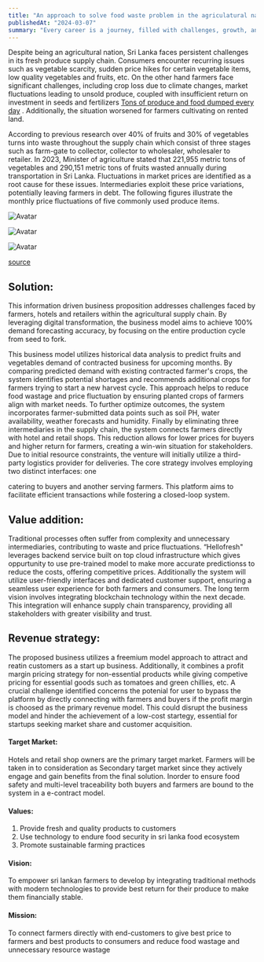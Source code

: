 ```yaml
---
title: "An approach to solve food waste problem in the agriculatural nation sri lanka"
publishedAt: "2024-03-07"
summary: "Every career is a journey, filled with challenges, growth, and those significant moments that mark a shift in our path."
---
```


Despite being an agricultural nation, Sri Lanka faces persistent challenges in its fresh produce
supply chain. Consumers encounter recurring issues such as vegetable scarcity, sudden price
hikes for certain vegetable items, low quality vegetables and fruits, etc.
On the other hand farmers face significant challenges, including crop loss due to climate
changes, market fluctuations leading to unsold produce, coupled with insufficient return on
investment in seeds and fertilizers [Tons of produce and food dumped every day](https://www.sundaytimes.lk/230409/news/tons-of-produce-and-food-dumped-every-day-516721.html) . Additionally, the situation worsened for farmers
cultivating on rented land.

According to previous research over 40% of fruits and 30% of vegetables turns into
waste throughout the supply chain which consist of three stages such as farm-gate to collector,
collector to wholesaler, wholesaler to retailer. In 2023, Minister of
agriculture stated that 221,955 metric tons of vegetables and 290,151 metric tons of fruits
wasted annually during transportation in Sri Lanka. Fluctuations in market prices are
identified as a root cause for these issues. Intermediaries exploit these price variations,
potentially leaving farmers in debt. The following figures illustrate the monthly price
fluctuations of five commonly used produce items. 

![Avatar](/images/blog-post-1/figure1.png)

![Avatar](/images/blog-post-1/figure2.png)

![Avatar](/images/blog-post-1/figure3.png)

[source](http://www.statistics.gov.lk/DashBoard/Prices/)

## Solution:

This information driven business proposition addresses challenges faced by farmers,
hotels and retailers within the agricultural supply chain. By leveraging digital transformation,
the business model aims to achieve 100% demand forecasting accuracy, by focusing on the
entire production cycle from seed to fork.

This business model utilizes historical data analysis to predict fruits and vegetables
demand of contracted business for upcoming months. By comparing
predicted demand with existing contracted farmer's crops, the system identifies potential
shortages and recommends additional crops for farmers trying to start a new harvest cycle. This
approach helps to reduce food wastage and price fluctuation by ensuring planted crops of
farmers align with market needs.
To further optimize outcomes, the system incorporates farmer-submitted data points
such as soil PH, water availability, weather forecasts and humidity.
Finally by eliminating three intermediaries in the supply chain, the system connects
farmers directly with hotel and retail shops. This reduction allows for lower prices for buyers
and higher return for farmers, creating a win-win situation for stakeholders.
Due to initial resource constraints, the venture will initially utilize a third-party logistics
provider for deliveries. The core strategy involves employing two distinct interfaces: one

catering to buyers and another serving farmers. This platform aims to facilitate efficient
transactions while fostering a closed-loop system.

## Value addition:

Traditional processes often suffer from complexity and unnecessary intermediaries,
contributing to waste and price fluctuations. “Hellofresh" leverages backend service built on top cloud infrastructure which gives oppurtunity to use pre-trained model to make more accurate predictionss to reduce the costs, offering competitive prices.
Additionally the system will utilize user-friendly interfaces and dedicated customer
support, ensuring a seamless user experience for both farmers and
consumers.
The long term vision involves integrating blockchain technology within the next
decade. This integration will enhance supply chain transparency, providing all stakeholders
with greater visibility and trust.

## Revenue strategy:

The proposed business utilizes a freemium model approach to attract and reatin
customers as a start up business. Additionally, it combines a profit margin
pricing strategy for non-essential products while giving competive pricing for essential goods
such as tomatoes and green chillies, etc.
A crucial challenge identified concerns the potenial for user to bypass the platform by
directly connecting with farmers and buyers if the profit margin is choosed as the primary
revenue model. This could disrupt the business model and
hinder the achievement of a low-cost startegy, essential for startups seeking market share and
customer acquisition.

#### Target Market:

Hotels and retail shop owners are the primary target market. Farmers will be taken in
to consideration as Secondary target market since they actively engage and gain benefits from
the final solution. Inorder to ensure food safety and multi-level traceability both
buyers and farmers are bound to the system in a e-contract model.

#### Values: 

1. Provide fresh and quality products to customers
2. Use technology to endure food security in sri lanka food ecosystem
3. Promote sustainable farming practices

#### Vision:

To empower sri lankan farmers to develop by integrating traditional methods with modern
technologies to provide best return for their produce to make them financially stable.

#### Mission:
To connect farmers directly with end-customers to give best price to farmers and best products
to consumers and reduce food wastage and unnecessary resource wastage
